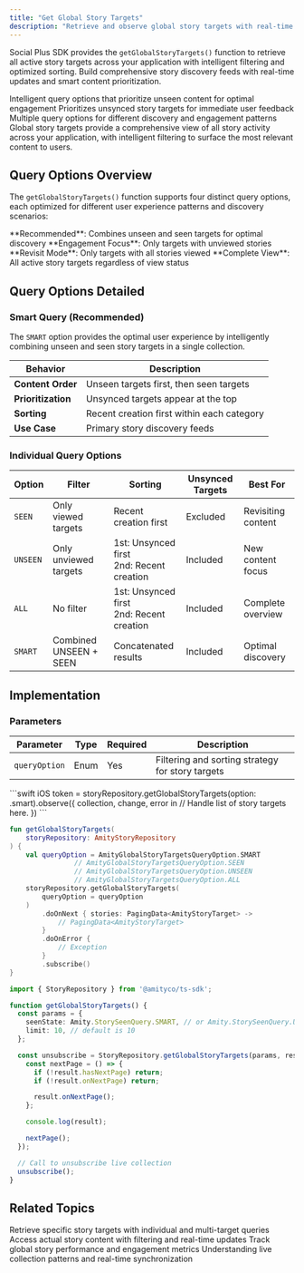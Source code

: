 ```yaml
---
title: "Get Global Story Targets"
description: "Retrieve and observe global story targets with real-time updates, intelligent filtering, and optimized sorting for comprehensive story discovery across your application"
---
```


Social Plus SDK provides the `getGlobalStoryTargets()` function to retrieve all active story targets across your application with intelligent filtering and optimized sorting. Build comprehensive story discovery feeds with real-time updates and smart content prioritization.

<CardGroup cols={3}>
  <Card title="Smart Filtering" icon="brain">
    Intelligent query options that prioritize unseen content for optimal engagement
  </Card>
  <Card title="Optimistic Sync" icon="clock">
    Prioritizes unsynced story targets for immediate user feedback
  </Card>
  <Card title="Flexible Sorting" icon="sort">
    Multiple query options for different discovery and engagement patterns
  </Card>
</CardGroup>

<Info>
Global story targets provide a comprehensive view of all story activity across your application, with intelligent filtering to surface the most relevant content to users.
</Info>

## Query Options Overview

The `getGlobalStoryTargets()` function supports four distinct query options, each optimized for different user experience patterns and discovery scenarios:

<CardGroup cols={2}>
  <Card title="SMART" icon="sparkles">
    **Recommended**: Combines unseen and seen targets for optimal discovery
  </Card>
  <Card title="UNSEEN" icon="eye-slash">
    **Engagement Focus**: Only targets with unviewed stories
  </Card>
  <Card title="SEEN" icon="eye">
    **Revisit Mode**: Only targets with all stories viewed
  </Card>
  <Card title="ALL" icon="globe">
    **Complete View**: All active story targets regardless of view status
  </Card>
</CardGroup>

## Query Options Detailed

### Smart Query (Recommended)
The `SMART` option provides the optimal user experience by intelligently combining unseen and seen story targets in a single collection.

| Behavior | Description |
|----------|-------------|
| **Content Order** | Unseen targets first, then seen targets |
| **Prioritization** | Unsynced targets appear at the top |
| **Sorting** | Recent creation first within each category |
| **Use Case** | Primary story discovery feeds |

### Individual Query Options

| Option | Filter | Sorting | Unsynced Targets | Best For |
|--------|--------|---------|------------------|----------|
| `SEEN` | Only viewed targets | Recent creation first | Excluded | Revisiting content |
| `UNSEEN` | Only unviewed targets | 1st: Unsynced first<br/>2nd: Recent creation | Included | New content focus |
| `ALL` | No filter | 1st: Unsynced first<br/>2nd: Recent creation | Included | Complete overview |
| `SMART` | Combined UNSEEN + SEEN | Concatenated results | Included | Optimal discovery |

## Implementation

### Parameters

| Parameter | Type | Required | Description |
|-----------|------|----------|-------------|
| `queryOption` | Enum | Yes | Filtering and sorting strategy for story targets |


<CodeGroup>
```swift iOS
token = storyRepository.getGlobalStoryTargets(option: .smart).observe({ collection, change, error in
    // Handle list of story targets here.
})
```

```kotlin Android
fun getGlobalStoryTargets(
    storyRepository: AmityStoryRepository
) {
    val queryOption = AmityGlobalStoryTargetsQueryOption.SMART
                // AmityGlobalStoryTargetsQueryOption.SEEN
                // AmityGlobalStoryTargetsQueryOption.UNSEEN
                // AmityGlobalStoryTargetsQueryOption.ALL
    storyRepository.getGlobalStoryTargets(
        queryOption = queryOption
    )
        .doOnNext { stories: PagingData<AmityStoryTarget> ->
            // PagingData<AmityStoryTarget>
        }
        .doOnError {
            // Exception
        }
        .subscribe()
}
```

```typescript TypeScript
import { StoryRepository } from '@amityco/ts-sdk';

function getGlobalStoryTargets() {
  const params = {
    seenState: Amity.StorySeenQuery.SMART, // or Amity.StorySeenQuery.UNSEEN, Amity.StorySeenQuery.SEEN, Amity.StorySeenQuery.ALL
    limit: 10, // default is 10
  };

  const unsubscribe = StoryRepository.getGlobalStoryTargets(params, result => {
    const nextPage = () => {
      if (!result.hasNextPage) return;
      if (!result.onNextPage) return;

      result.onNextPage();
    };

    console.log(result);

    nextPage();
  });

  // Call to unsubscribe live collection
  unsubscribe();
}
```
</CodeGroup>

## Related Topics

<CardGroup cols={2}>
  <Card title="Get Story Targets" href="./get-story-targets" icon="bullseye-pointer">
    Retrieve specific story targets with individual and multi-target queries
  </Card>
  <Card title="Get Stories" href="./get-stories" icon="list">
    Access actual story content with filtering and real-time updates
  </Card>
  <Card title="Story Analytics" href="../analytics/story-impressions" icon="chart-bar">
    Track global story performance and engagement metrics
  </Card>
  <Card title="Live Collections" href="../../../core-concepts/realtime-communication/live-collections" icon="bolt">
    Understanding live collection patterns and real-time synchronization
  </Card>
</CardGroup>

